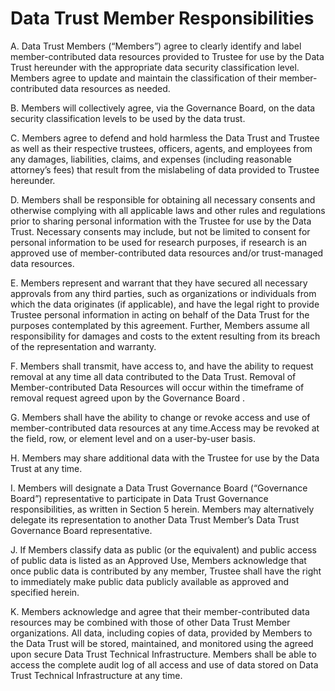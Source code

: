 # Data Trust Member Responsibilities

A. Data Trust Members (“Members”) agree to clearly identify and label member-contributed data resources provided to Trustee for use by the Data Trust hereunder with the appropriate data security classification level. Members agree to update and maintain the classification of their member-contributed data resources as needed. 

B. Members will collectively agree, via the Governance Board, on the data security classification levels to be used by the data trust. 

C. Members agree to defend and hold harmless the Data Trust and Trustee as well as their respective trustees, officers, agents, and employees from any damages, liabilities, claims, and expenses (including reasonable attorney's fees) that result from the mislabeling of data provided to Trustee hereunder.

D. Members shall be responsible for obtaining all necessary consents and otherwise complying with all applicable laws and other rules and regulations prior to sharing personal information with the Trustee for use by the Data Trust. Necessary consents may include, but not be limited to consent for personal information to be used for research purposes, if research is an approved use of member-contributed data resources and/or trust-managed data resources. 

E. Members represent and warrant that they have secured all necessary approvals from any third parties, such as organizations or individuals from which the data originates (if applicable), and have the legal right to provide Trustee personal information in acting on behalf of the Data Trust for the purposes contemplated by this agreement. Further, Members assume all responsibility for damages and costs to the extent resulting from its breach of the representation and warranty.

F. Members shall transmit, have access to, and have the ability to request removal at any time all data contributed to the Data Trust. Removal of Member-contributed Data Resources will occur within the timeframe of removal request agreed upon by the Governance Board .

G. Members shall have the ability to change or revoke access and use of member-contributed  data resources at any time.Access may be revoked at the field, row, or element level and on a user-by-user basis. 

H. Members may share additional data with the Trustee for use by the Data Trust at any time.

I. Members will designate a Data Trust Governance Board (“Governance Board”) representative to participate in Data Trust Governance responsibilities, as written in Section 5 herein. Members may alternatively delegate its representation to another Data Trust Member’s Data Trust Governance Board representative.

J. If Members classify data as public (or the equivalent) and public access of public data is listed as an Approved Use, Members acknowledge that once public data is contributed by any member, Trustee shall have the right to immediately make public data publicly available as approved and specified herein.

K. Members acknowledge and agree that their member-contributed data resources may be combined with those of other Data Trust Member organizations. All data, including copies of data, provided by Members to the Data Trust will be stored, maintained, and monitored using the agreed upon secure Data Trust Technical Infrastructure. Members shall be able to access the complete audit log of all access and use of data stored on Data Trust Technical Infrastructure at any time.

